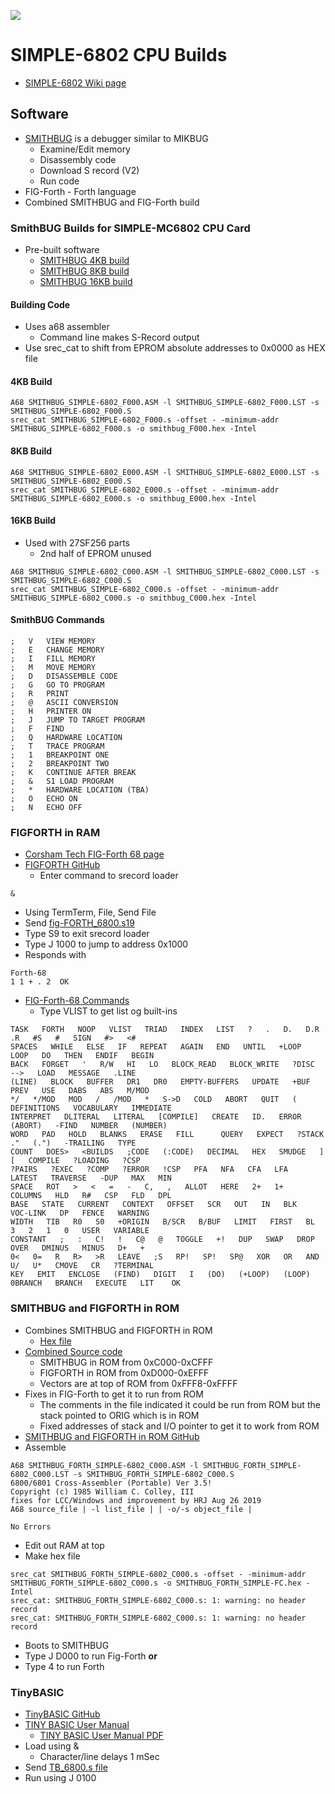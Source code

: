 <img src="http://land-boards.com/blwiki/images/7/72/SIMPLE-6802_P1090264-720pxV.jpg"></img>

= SIMPLE-6802 CPU Builds =

* [http://land-boards.com/blwiki/index.php?title=SIMPLE-6802 SIMPLE-6802 Wiki page]

== Software ==

* [http://www.retrotechnology.com/restore/smithbug.html SMITHBUG] is a debugger similar to MIKBUG
** Examine/Edit memory
** Disassembly code
** Download S record (V2)
** Run code
* FIG-Forth - Forth language
* Combined SMITHBUG and FIG-Forth build

=== SmithBUG Builds for SIMPLE-MC6802 CPU Card ===

* Pre-built software
** [https://github.com/land-boards/lb-boards/tree/master/RetroCPUs/SIMPLE-6802/SOFTWARE/SMITHBUG/SMITHBUG_4K SMITHBUG 4KB build]
** [https://github.com/land-boards/lb-boards/tree/master/RetroCPUs/SIMPLE-6802/SOFTWARE/SMITHBUG/SMITHBUG_8K SMITHBUG 8KB build]
** [https://github.com/land-boards/lb-boards/tree/master/RetroCPUs/SIMPLE-6802/SOFTWARE/SMITHBUG SMITHBUG 16KB build]

==== Building Code ====

* Uses a68 assembler
** Command line makes S-Record output
* Use srec_cat to shift from EPROM absolute addresses to 0x0000 as HEX file

==== 4KB Build ====

<pre>
A68 SMITHBUG_SIMPLE-6802_F000.ASM -l SMITHBUG_SIMPLE-6802_F000.LST -s SMITHBUG_SIMPLE-6802_F000.S
srec_cat SMITHBUG_SIMPLE-6802_F000.s -offset - -minimum-addr SMITHBUG_SIMPLE-6802_F000.s -o smithbug_F000.hex -Intel
</pre>

==== 8KB Build ====

<pre>
A68 SMITHBUG_SIMPLE-6802_E000.ASM -l SMITHBUG_SIMPLE-6802_E000.LST -s SMITHBUG_SIMPLE-6802_E000.S
srec_cat SMITHBUG_SIMPLE-6802_E000.s -offset - -minimum-addr SMITHBUG_SIMPLE-6802_E000.s -o smithbug_E000.hex -Intel
</pre>

==== 16KB Build ====

* Used with 27SF256 parts
** 2nd half of EPROM unused

<pre>
A68 SMITHBUG_SIMPLE-6802_C000.ASM -l SMITHBUG_SIMPLE-6802_C000.LST -s SMITHBUG_SIMPLE-6802_C000.S
srec_cat SMITHBUG_SIMPLE-6802_C000.s -offset - -minimum-addr SMITHBUG_SIMPLE-6802_C000.s -o smithbug_C000.hex -Intel
</pre>

==== SmithBUG Commands ====

<pre>
;	V	VIEW MEMORY
;	E	CHANGE MEMORY
;	I	FILL MEMORY
;	M	MOVE MEMORY
;	D	DISASSEMBLE CODE
;	G	GO TO PROGRAM
;	R	PRINT
;	@	ASCII CONVERSION
;	H	PRINTER ON
;	J	JUMP TO TARGET PROGRAM
;	F	FIND 
;	Q	HARDWARE LOCATION
;	T	TRACE PROGRAM
;	1	BREAKPOINT ONE
;	2	BREAKPOINT TWO
;	K	CONTINUE AFTER BREAK
;	&	S1 LOAD PROGRAM
;	*	HARDWARE LOCATION (TBA)
;	O	ECHO ON
;	N	ECHO OFF
</pre>

=== FIGFORTH in RAM ===

* [https://www.corshamtech.com/tech-tips/fig-forth-for-6800/ Corsham Tech FIG-Forth 68 page]
* [https://github.com/douggilliland/Retro-Computers/tree/master/6800/fig-FORTH/figForth_SmithBUG FIGFORTH GitHub]
** Enter command to srecord loader
<pre>
&
</pre>
* Using TermTerm, File, Send File
* Send [https://github.com/douggilliland/Retro-Computers/blob/master/6800/fig-FORTH/figForth_SmithBUG/fig-FORTH_6800.s19 fig-FORTH_6800.s19]
* Type S9 to exit srecord loader
* Type J 1000 to jump to address 0x1000
* Responds with

<pre>
Forth-68
1 1 + . 2  OK
</pre>

* [https://github.com/douggilliland/Retro-Computers/tree/master/6800/fig-FORTH#readme FIG-Forth-68 Commands]
** Type VLIST to get list og built-ins

<pre>
TASK   FORTH   NOOP   VLIST   TRIAD   INDEX   LIST   ?   .   D.   D.R   .R   #S   #   SIGN   #>   <#
SPACES   WHILE   ELSE   IF   REPEAT   AGAIN   END   UNTIL   +LOOP   LOOP   DO   THEN   ENDIF   BEGIN
BACK   FORGET   '   R/W   HI   LO   BLOCK_READ   BLOCK_WRITE   ?DISC   -->   LOAD   MESSAGE   .LINE
(LINE)   BLOCK   BUFFER   DR1   DR0   EMPTY-BUFFERS   UPDATE   +BUF   PREV   USE   DABS   ABS   M/MOD
*/   */MOD   MOD   /   /MOD   *   S->D   COLD   ABORT   QUIT   (   DEFINITIONS   VOCABULARY   IMMEDIATE
INTERPRET   DLITERAL   LITERAL   [COMPILE]   CREATE   ID.   ERROR   (ABORT)   -FIND   NUMBER   (NUMBER)
WORD   PAD   HOLD   BLANKS   ERASE   FILL      QUERY   EXPECT   ?STACK   ."   (.")   -TRAILING   TYPE
COUNT   DOES>   <BUILDS   ;CODE   (:CODE)   DECIMAL   HEX   SMUDGE   ]   [   COMPILE   ?LOADING   ?CSP
?PAIRS   ?EXEC   ?COMP   ?ERROR   !CSP   PFA   NFA   CFA   LFA   LATEST   TRAVERSE   -DUP   MAX   MIN
SPACE   ROT   >   <   =   -   C,   ,   ALLOT   HERE   2+   1+   COLUMNS   HLD   R#   CSP   FLD   DPL
BASE   STATE   CURRENT   CONTEXT   OFFSET   SCR   OUT   IN   BLK   VOC-LINK   DP   FENCE   WARNING
WIDTH   TIB   R0   S0   +ORIGIN   B/SCR   B/BUF   LIMIT   FIRST   BL   3   2   1   0   USER   VARIABLE
CONSTANT   ;   :   C!   !   C@   @   TOGGLE   +!   DUP   SWAP   DROP   OVER   DMINUS   MINUS   D+   +
0<   0=   R   R>   >R   LEAVE   ;S   RP!   SP!   SP@   XOR   OR   AND   U/   U*   CMOVE   CR   ?TERMINAL
KEY   EMIT   ENCLOSE   (FIND)   DIGIT   I   (DO)   (+LOOP)   (LOOP)   0BRANCH   BRANCH   EXECUTE   LIT    OK
</pre>

=== SMITHBUG and FIGFORTH in ROM ===

* Combines SMITHBUG and FIGFORTH in ROM
** [https://github.com/land-boards/lb-boards/blob/master/RetroCPUs/SIMPLE-6802/SOFTWARE/SMITHBUG_FORTH/SMITHBUG_FORTH_SIMPLE-FC.hex Hex file]
* [https://github.com/land-boards/lb-boards/blob/master/RetroCPUs/SIMPLE-6802/SOFTWARE/SMITHBUG_FORTH/SMITHBUG_FORTH_SIMPLE-6802_C000.ASM Combined Source code]
** SMITHBUG in ROM from 0xC000-0xCFFF
** FIGFORTH in ROM from 0xD000-0xEFFF
** Vectors are at top of ROM from 0xFFF8-0xFFFF
* Fixes in FIG-Forth to get it to run from ROM
** The comments in the file indicated it could be run from ROM but the stack pointed to ORIG which is in ROM
** Fixed addresses of stack and I/O pointer to get it to work from ROM
* [https://github.com/land-boards/lb-boards/tree/master/RetroCPUs/SIMPLE-6802/SOFTWARE/SMITHBUG_FORTH SMITHBUG and FIGFORTH in ROM GitHub]
* Assemble
<PRE>
A68 SMITHBUG_FORTH_SIMPLE-6802_C000.ASM -l SMITHBUG_FORTH_SIMPLE-6802_C000.LST -s SMITHBUG_FORTH_SIMPLE-6802_C000.S
6800/6801 Cross-Assembler (Portable) Ver 3.5!
Copyright (c) 1985 William C. Colley, III
fixes for LCC/Windows and improvement by HRJ Aug 26 2019
A68 source_file | -l list_file | | -o/-s object_file |

No Errors
</PRE>

* Edit out RAM at top
* Make hex file

<PRE>
srec_cat SMITHBUG_FORTH_SIMPLE-6802_C000.s -offset - -minimum-addr SMITHBUG_FORTH_SIMPLE-6802_C000.s -o SMITHBUG_FORTH_SIMPLE-FC.hex -Intel
srec_cat: SMITHBUG_FORTH_SIMPLE-6802_C000.s: 1: warning: no header record
srec_cat: SMITHBUG_FORTH_SIMPLE-6802_C000.s: 1: warning: no header record
</PRE>

* Boots to SMITHBUG
* Type J D000 to run Fig-Forth '''or'''
* Type 4 to run Forth

=== TinyBASIC ===

* [https://github.com/land-boards/lb-boards/tree/master/RetroCPUs/SIMPLE-6802/SOFTWARE/TinyBASIC TinyBASIC GitHub]
* [https://github.com/douggilliland/Retro-Computers/blob/master/6800/TinyBASIC/Pittman-TinyBASIC/README.mediawiki TINY BASIC User Manual]
** [https://github.com/douggilliland/Retro-Computers/blob/master/6800/TinyBASIC/Pittman-TinyBASIC/TINY%20BASIC%20User%20Manual.pdf TINY BASIC User Manual PDF]
* Load using &
** Character/line delays 1 mSec
* Send [https://github.com/land-boards/lb-boards/blob/master/RetroCPUs/SIMPLE-6802/SOFTWARE/TinyBASIC/TB_6800.s TB_6800.s file]
* Run using J 0100
